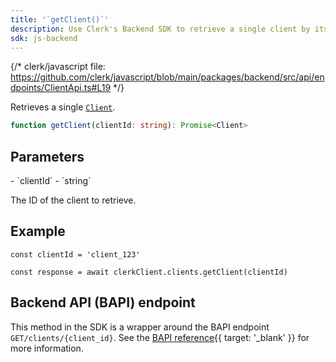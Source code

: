 ```yaml
---
title: '`getClient()`'
description: Use Clerk's Backend SDK to retrieve a single client by its ID.
sdk: js-backend
---
```


{/* clerk/javascript file: https://github.com/clerk/javascript/blob/main/packages/backend/src/api/endpoints/ClientApi.ts#L19 */}

Retrieves a single [`Client`](/docs/references/javascript/client).

```ts
function getClient(clientId: string): Promise<Client>
```

## Parameters

<Properties>
  - `clientId`
  - `string`

  The ID of the client to retrieve.
</Properties>

## Example

<Include src="_partials/backend/usage" />

```tsx
const clientId = 'client_123'

const response = await clerkClient.clients.getClient(clientId)
```

## Backend API (BAPI) endpoint

This method in the SDK is a wrapper around the BAPI endpoint `GET/clients/{client_id}`. See the [BAPI reference](/docs/reference/backend-api/tag/clients/get/clients/{client_id}){{ target: '_blank' }} for more information.
